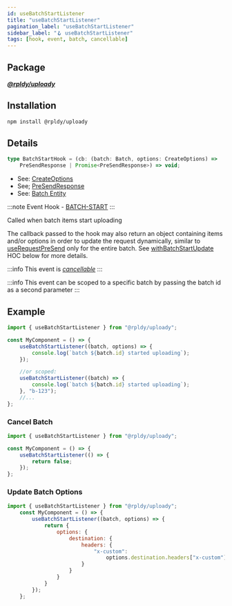 ```yaml
---
id: useBatchStartListener
title: "useBatchStartListener"
pagination_label: "useBatchStartListener"
sidebar_label: "🪝 useBatchStartListener"
tags: [hook, event, batch, cancellable]
---
```


## Package

**_[@rpldy/uploady](../../../packages/rpldy-uploady)_**

## Installation

```bash npm2yarn
npm install @rpldy/uploady
```

## Details

```typescript
type BatchStartHook = (cb: (batch: Batch, options: CreateOptions) =>
    PreSendResponse | Promise<PreSendResponse>) => void;
```

- See: [CreateOptions](../../types#createoptions)
- See; [PreSendResponse](../../types#presendresponse)
- See: [Batch Entity](../../entities#batch)

:::note
Event Hook - [BATCH-START](../../events#batchStart)
:::

Called when batch items start uploading

The callback passed to the hook may also return an object containing items and/or options
in order to update the request dynamically, similar to [useRequestPreSend](../useRequestPreSend) only for the entire batch.
See [withBatchStartUpdate](../../hocs/withBatchStartUpdate) HOC below for more details.


:::info
This event is _[cancellable](../../events#cancellable-events)_
:::

:::info
This event can be scoped to a specific batch by passing the batch id as a second parameter
:::

## Example

```javascript
import { useBatchStartListener } from "@rpldy/uploady";

const MyComponent = () => {
    useBatchStartListener((batch, options) => {
        console.log(`batch ${batch.id} started uploading`);
    });

    //or scoped:
    useBatchStartListener((batch) => {
        console.log(`batch ${batch.id} started uploading`);
    }, "b-123");
    //...
};
```

### Cancel Batch

```javascript
import { useBatchStartListener } from "@rpldy/uploady";

const MyComponent = () => {
    useBatchStartListener(() => {
        return false;
    });
};
```

### Update Batch Options

```javascript
import { useBatchStartListener } from "@rpldy/uploady";
    const MyComponent = () => {
        useBatchStartListener((batch, options) => {
            return {
				options: {
					destination: {
						headers: {
							"x-custom":
								options.destination.headers["x-custom"]	+ " updated",
						}
					}
				}
            }
        });
    };
```
